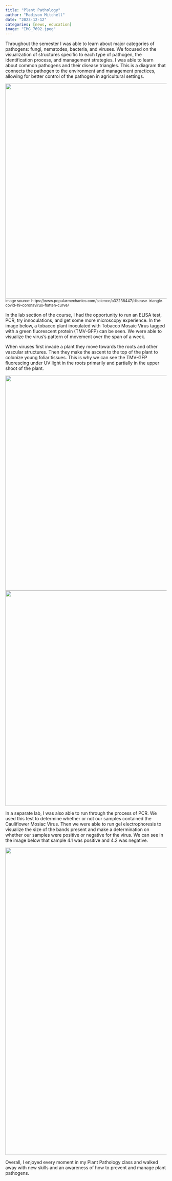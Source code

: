 ```yaml
---
title: "Plant Pathology"
author: "Madison Mitchell"
date: "2023-12-12"
categories: [news, education]
image: "IMG_7692.jpeg"
---
```


Throughout the semester I was able to learn about major categories of pathogens: fungi, nematodes, bacteria, and viruses. We focused on the visualization of structures specific to each type of pathogen, the identification process, and management strategies. I was able to learn about common pathogens and their disease triangles. This is a diagram that connects the pathogen to the environment and management practices, allowing for better control of the pathogen in agricultural settings.  

![](disease_tri.jpeg){width="7in"}\
~image\ source:\ https://www.popularmechanics.com/science/a32238447/disease-triangle-covid-19-coronavirus-flatten-curve/~

In the lab section of the course, I had the opportunity to run an ELISA test, PCR, try innoculations, and get some more microscopy experience. In the image below, a tobacco plant inoculated with Tobacco Mosaic Virus tagged with a green fluorescent protein (TMV-GFP) can be seen. We were able to visualize the virus's pattern of movement over the span of a week. \

When viruses first invade a plant they move towards the roots and other vascular structures. Then they make the ascent to the top of the plant to colonize young foliar tissues. This is why we can see the TMV-GFP fluorescing under UV light in the roots primarily and partially in the upper shoot of the plant.

![](IMG_7803.jpeg){width="7in"}\
![](IMG_7801.jpeg){width="7in"}\

In a separate lab, I was also able to run through the process of PCR. We used this test to determine whether or not our samples contained the Cauliflower Mosiac Virus. Then we were able to run gel electrophoresis to visualize the size of the bands present and make a determination on whether our samples were positive or negative for the virus. We can see in the image below that sample 4.1 was positive and 4.2 was negative. 

![](Screen%20Shot%202023-10-30%20at%209.55.55%20AM.jpeg){width="10in"}\

Overall, I enjoyed every moment in my Plant Pathology class and walked away with new skills and an awareness of how to prevent and manage plant pathogens.

\
